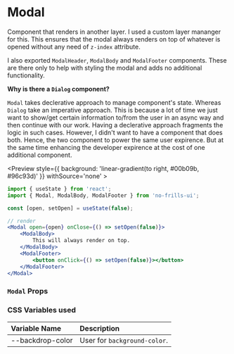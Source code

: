 
<Meta title='Components/Modal' compopent={Modal}/>

# Modal

Component that renders in another layer. I used a custom layer mananger for this. This ensures that the
modal always renders on top of whatever is opened without any need of `z-index` attribute.

I also exported `ModalHeader`, `ModalBody` and `ModalFooter` components. These are there only to help with
styling the modal and adds no additional functionality.

**Why is there a `Dialog` component?**

`Modal` takes declerative approach to manage component's state. Whereas `Dialog` take an imperative approach.
This is because a lot of time we just want to show/get certain information to/from the user in an async way
and then continue with our work. Having a declerative approach fragments the logic in such cases. However, I
didn't want to have a component that does both. Hence, the two component to power the same user expirence.
But at the same time enhancing the developer expirence at the cost of one additional component.

<Preview style={{ background: 'linear-gradient(to right, #00b09b, #96c93d)' }} withSource='none' >
    <ModalDemo />
</Preview>

```jsx
import { useState } from 'react';
import { Modal, ModalBody, ModalFooter } from 'no-frills-ui';

const [open, setOpen] = useState(false);

// render
<Modal open={open} onClose={() => setOpen(false)}>
    <ModalBody>
        This will always render on top.
    </ModalBody>
    <ModalFooter>
        <button onClick={() => setOpen(false)}></button>
    </ModalFooter>
</Modal>
```

### `Modal` Props

<Props of={Modal} />

### CSS Variables used

| Variable Name | Description |
| :- | :- |
| --backdrop-color | User for `background-color`. |